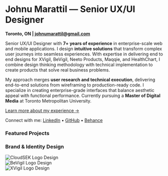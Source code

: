 # Johnu Marattil — Senior UX/UI Designer

**Toronto, ON | [johnumarattil@gmail.com](mailto:johnumarattil@gmail.com)**

Senior UX/UI Designer with **7+ years of experience** in enterprise-scale web and mobile applications. I design **intuitive solutions** that transform complex user journeys into seamless experiences. With expertise in delivering end to end designs for XVigil, BeVigil, Neeto Products, Maqqie, and HealthChart, I combine design thinking methodology with technical implementation to create products that solve real business problems.

My approach merges **user research and technical execution**, delivering end-to-end solutions from wireframing to production-ready code. I specialize in creating enterprise-grade interfaces that balance aesthetic appeal with functional performance. Currently pursuing a **Master of Digital Media** at Toronto Metropolitan University.

[Learn more about my experience →](/about)

Connect with me: [LinkedIn](https://www.linkedin.com/in/johnumarattil) • [GitHub](https://github.com/johnumarattilbb) • [Behance](https://www.behance.net/johnumarattil)


### Featured Projects

<div className="flex flex-col gap-4 mt-5">
  <BleedingBanner src="https://onedrive.live.com/embed?resid=1656BB0C87C6BA8%21256912&authkey=%21ANBSWRdo-8z2KzY&width=1863&height=1152" alt="Coins - Enterprise Payment Solution" navigateTo="/projects/coins" />
  <BleedingBanner src="https://onedrive.live.com/embed?resid=1656BB0C87C6BA8%21254170&authkey=%21ADIESsh0BA0QDKk&width=1600&height=398" alt="BeVigil - Mobile Security Platform" navigateTo="/projects/bevigil" />
  <BleedingBanner src="https://onedrive.live.com/embed?resid=1656BB0C87C6BA8%21254171&authkey=%21ANUrQEJQRLbdAJA&width=1600&height=398" alt="XVigil - Enterprise Cybersecurity Dashboard" navigateTo="/projects/xvigil" />
  <BleedingBanner src="https://onedrive.live.com/embed?resid=1656BB0C87C6BA8%21256886&authkey=%21APYoRFnj-lc8QN8&width=1600&height=539" alt="Maqqie - Enterprise Workforce Management" navigateTo="/projects/maqqie" />
</div>

### Brand & Identity Design
<Bleed>
<div style={{ display: 'flex', gap: 16, flexDirection: 'row', marginTop: '16px' }}>
    <div style={{ width: '33%', height: '0', paddingTop: '33%', position: 'relative' }}>
        <img
            src="https://onedrive.live.com/embed?resid=1656BB0C87C6BA8%21254173&authkey=%21AHXWxG8q6XuwUjk&width=450&height=450"
            style={{ position: 'absolute', top: 0, left: 0, width: '100%', height: '100%', objectFit: 'contain' }}
            alt="CloudSEK Logo Design"
        />
    </div>
    <div style={{ width: '33%', height: '0', paddingTop: '33%', position: 'relative' }}>
        <img
            src="https://onedrive.live.com/embed?resid=1656BB0C87C6BA8%21254174&authkey=%21APvFAtaAL4KI_Bc&width=407&height=395"
            style={{ position: 'absolute', top: 0, left: 0, width: '100%', height: '100%', objectFit: 'contain' }}
            alt="BeVigil Logo Design"
        />
    </div>
    <div style={{ width: '33%', height: '0', paddingTop: '33%', position: 'relative' }}>
        <img
            src="https://onedrive.live.com/embed?resid=1656BB0C87C6BA8%21254175&authkey=%21AOerveYkoCd-mS8&width=901&height=887"
            style={{ position: 'absolute', top: 0, left: 0, width: '100%', height: '100%', objectFit: 'contain' }}
            alt="XVigil Logo Design"
        />
    </div>
</div>
</Bleed>